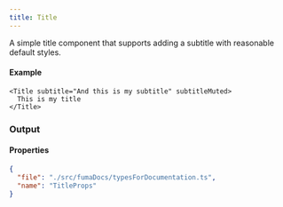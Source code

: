 ```yaml
---
title: Title
---
```


A simple title component that supports adding a subtitle with reasonable default styles.

#### Example

```tsx
<Title subtitle="And this is my subtitle" subtitleMuted>
  This is my title
</Title>
```

### Output

<Title subtitle="And this is my subtitle" subtitleMuted>
  This is my title
</Title>



#### Properties

```json doc-gen:typescript
{
  "file": "./src/fumaDocs/typesForDocumentation.ts",
  "name": "TitleProps"
}
```
